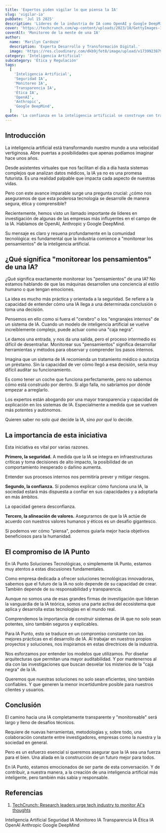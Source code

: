 ```yaml
---
title: 'Expertos piden vigilar lo que piensa la IA'
slug: 'vigilar-ia'
pubDate: 'Jul 15 2025'
description: 'Líderes de la industria de IA como OpenAI y Google DeepMind urgen monitorear los "pensamientos" de la inteligencia artificial para asegurar su seguridad, confianza y alineación ética.'
cover: 'https://techcrunch.com/wp-content/uploads/2023/10/GettyImages-1194975140.jpg'
coverAlt: 'Monitoreo de la mente de una IA'
author:
  name: 'Marilyn Cardozo'
  description: 'Experta Desarrollo y Transformación Digital.'
  image: 'https://res.cloudinary.com/dkb9jfet8/image/upload/v1739923879/marilyn_s2mi4a.png'
category: 'Inteligencia Artificial'
subcategory: 'Ética y Regulación'
tags:
  [
    'Inteligencia Artificial',
    'Seguridad IA',
    'Monitoreo IA',
    'Transparencia IA',
    'Ética IA',
    'OpenAI',
    'Anthropic',
    'Google DeepMind',
  ]
quote: 'La confianza en la inteligencia artificial se construye con transparencia: solo podemos confiar en lo que somos capaces de comprender y auditar.'
---
```


<h2 id="introduccion">Introducción</h2>

La inteligencia artificial está transformando nuestro mundo a una velocidad vertiginosa. Abre puertas a posibilidades que apenas podíamos imaginar hace unos años.

Desde asistentes virtuales que nos facilitan el día a día hasta sistemas complejos que analizan datos médicos, la IA ya no es una promesa futurista. Es una realidad palpable que impacta cada aspecto de nuestras vidas.

Pero con este avance imparable surge una pregunta crucial: ¿cómo nos aseguramos de que esta poderosa tecnología se desarrolle de manera segura, ética y comprensible?

Recientemente, hemos visto un llamado importante de líderes en investigación de algunas de las empresas más influyentes en el campo de la IA. Hablamos de OpenAI, Anthropic y Google DeepMind.

Su mensaje es claro y resuena profundamente en la comunidad tecnológica: es fundamental que la industria comience a "monitorear los pensamientos" de la inteligencia artificial.

<h2 id="que-significa-monitorear-los-pensamientos-de-una-ia">¿Qué significa "monitorear los pensamientos" de una IA?</h2>

¿Qué significa exactamente monitorear los "pensamientos" de una IA? No estamos hablando de que las máquinas desarrollen una conciencia al estilo humano o que tengan emociones.

La idea es mucho más práctica y orientada a la seguridad. Se refiere a la capacidad de entender cómo una IA llega a una determinada conclusión o toma una decisión.

Pensemos en ello como si fuera el "cerebro" o los "engranajes internos" de un sistema de IA. Cuando un modelo de inteligencia artificial se vuelve increíblemente complejo, puede actuar como una "caja negra".

Le damos una entrada, y nos da una salida, pero el proceso intermedio es difícil de desentrañar. Monitorear sus "pensamientos" significa desarrollar herramientas y métodos para observar y comprender los pasos internos.

Imagina que un sistema de IA recomienda un tratamiento médico o autoriza un préstamo. Sin la capacidad de ver cómo llegó a esa decisión, sería muy difícil auditar su funcionamiento.

Es como tener un coche que funciona perfectamente, pero no sabemos cómo está construido por dentro. Si algo falla, no sabríamos por dónde empezar a arreglarlo.

Los expertos están abogando por una mayor transparencia y capacidad de explicación en los sistemas de IA. Especialmente a medida que se vuelven más potentes y autónomos.

Quieren saber no solo *qué* decide la IA, sino *por qué* lo decide.

<h2 id="la-importancia-de-esta-iniciativa">La importancia de esta iniciativa</h2>

Esta iniciativa es vital por varias razones.

**Primero, la seguridad.** A medida que la IA se integra en infraestructuras críticas y toma decisiones de alto impacto, la posibilidad de un comportamiento inesperado o dañino aumenta.

Entender sus procesos internos nos permitiría prever y mitigar riesgos.

**Segundo, la confianza.** Si podemos explicar cómo funciona una IA, la sociedad estará más dispuesta a confiar en sus capacidades y a adoptarla en más ámbitos.

La opacidad genera desconfianza.

**Tercero, la alineación de valores.** Asegurarnos de que la IA actúe de acuerdo con nuestros valores humanos y éticos es un desafío gigantesco.

Si podemos ver cómo "piensa", podemos guiarla mejor hacia objetivos beneficiosos para la humanidad.

<h2 id="el-compromiso-de-ia-punto">El compromiso de IA Punto</h2>

En IA Punto Soluciones Tecnológicas, o simplemente IA Punto, estamos muy atentos a estas discusiones fundamentales.

Como empresa dedicada a ofrecer soluciones tecnológicas innovadoras, sabemos que el futuro de la IA no solo depende de su capacidad de crear. También depende de su responsabilidad y transparencia.

Aunque no somos una de esas grandes firmas de investigación que lideran la vanguardia de la IA teórica, somos una parte activa del ecosistema que aplica y desarrolla estas tecnologías en el mundo real.

Comprendemos la importancia de construir sistemas de IA que no solo sean potentes, sino también seguros y explicables.

Para IA Punto, esto se traduce en un compromiso constante con las mejores prácticas en el desarrollo de IA. Al trabajar en nuestros propios proyectos y soluciones, nos inspiramos en estas directrices de la industria.

Nos esforzamos por entender los modelos que utilizamos. Por diseñar arquitecturas que permitan una mayor auditabilidad. Y por mantenernos al día con las investigaciones que buscan desvelar los misterios de la "caja negra" de la IA.

Queremos que nuestras soluciones no solo sean eficientes, sino también confiables. Y que generen la menor incertidumbre posible para nuestros clientes y usuarios.

<h2 id="conclusion">Conclusión</h2>

El camino hacia una IA completamente transparente y "monitoreable" será largo y lleno de desafíos técnicos.

Requiere de nuevas herramientas, metodologías y, sobre todo, una colaboración constante entre investigadores, empresas como la nuestra y la sociedad en general.

Pero es un esfuerzo esencial si queremos asegurar que la IA sea una fuerza para el bien. Una aliada en la construcción de un futuro mejor para todos.

En IA Punto, estamos emocionados de ser parte de esta conversación. Y de contribuir, a nuestra manera, a la creación de una inteligencia artificial más inteligente, pero también más sabia y responsable.

<h2 id="referencias">Referencias</h2>

1.  <a href="https://techcrunch.com/2025/07/15/research-leaders-urge-tech-industry-to-monitor-ais-thoughts/" target="_blank" rel="noopener noreferrer">TechCrunch: Research leaders urge tech industry to monitor AI's thoughts</a>

<div class="flex flex-wrap gap-2 mt-8">
  <span class="inline-block px-3 py-1 bg-primary-100 text-primary-700 text-xs font-semibold rounded-full shadow-sm">Inteligencia Artificial</span>
  <span class="inline-block px-3 py-1 bg-primary-100 text-primary-700 text-xs font-semibold rounded-full shadow-sm">Seguridad IA</span>
  <span class="inline-block px-3 py-1 bg-primary-100 text-primary-700 text-xs font-semibold rounded-full shadow-sm">Monitoreo IA</span>
  <span class="inline-block px-3 py-1 bg-primary-100 text-primary-700 text-xs font-semibold rounded-full shadow-sm">Transparencia IA</span>
  <span class="inline-block px-3 py-1 bg-primary-100 text-primary-700 text-xs font-semibold rounded-full shadow-sm">Ética IA</span>
  <span class="inline-block px-3 py-1 bg-primary-100 text-primary-700 text-xs font-semibold rounded-full shadow-sm">OpenAI</span>
  <span class="inline-block px-3 py-1 bg-primary-100 text-primary-700 text-xs font-semibold rounded-full shadow-sm">Anthropic</span>
  <span class="inline-block px-3 py-1 bg-primary-100 text-primary-700 text-xs font-semibold rounded-full shadow-sm">Google DeepMind</span>
</div>

